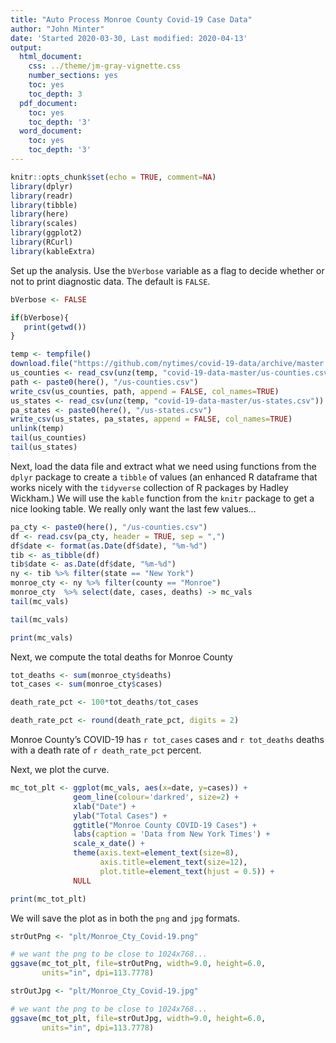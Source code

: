 ```yaml
---
title: "Auto Process Monroe County Covid-19 Case Data"
author: "John Minter"
date: 'Started 2020-03-30, Last modified: 2020-04-13'
output:
  html_document:
    css: ../theme/jm-gray-vignette.css
    number_sections: yes
    toc: yes
    toc_depth: 3
  pdf_document:
    toc: yes
    toc_depth: '3'
  word_document:
    toc: yes
    toc_depth: '3'
---
```


```r
knitr::opts_chunk$set(echo = TRUE, comment=NA)
library(dplyr)
library(readr)
library(tibble)
library(here)
library(scales)
library(ggplot2)
library(RCurl)
library(kableExtra)
```

Set up the analysis. Use the `bVerbose` variable as a flag to decide whether
or not to print diagnostic data. The default is `FALSE`.

```r
bVerbose <- FALSE

if(bVerbose){
   print(getwd())
}

```

```r
temp <- tempfile()
download.file("https://github.com/nytimes/covid-19-data/archive/master.zip",temp)
us_counties <- read_csv(unz(temp, "covid-19-data-master/us-counties.csv"))
path <- paste0(here(), "/us-counties.csv")
write_csv(us_counties, path, append = FALSE, col_names=TRUE)
us_states <- read_csv(unz(temp, "covid-19-data-master/us-states.csv"))
pa_states <- paste0(here(), "/us-states.csv")
write_csv(us_states, pa_states, append = FALSE, col_names=TRUE)
unlink(temp)
tail(us_counties)
tail(us_states)

```

Next, load the data file and extract what we need using functions from the
`dplyr` package to create a `tibble` of values (an enhanced R dataframe that
works nicely with the `tidyverse` collection of R packages by Hadley Wickham.)
We will use the `kable` function from the `knitr` package to get a nice looking
table. We really only want the last few values...

```r
pa_cty <- paste0(here(), "/us-counties.csv")
df <- read.csv(pa_cty, header = TRUE, sep = ",")
df$date <- format(as.Date(df$date), "%m-%d")
tib <- as_tibble(df)
tib$date <- as.Date(df$date, "%m-%d")
ny <- tib %>% filter(state == "New York")
monroe_cty <- ny %>% filter(county == "Monroe")
monroe_cty  %>% select(date, cases, deaths) -> mc_vals
tail(mc_vals)
```

```r
tail(mc_vals)
```



```r
print(mc_vals)
```

Next, we compute the total deaths for Monroe County

```r

tot_deaths <- sum(monroe_cty$deaths)
tot_cases <- sum(monroe_cty$cases)

death_rate_pct <- 100*tot_deaths/tot_cases

death_rate_pct <- round(death_rate_pct, digits = 2)
```


Monroe County's COVID-19 has `r tot_cases` cases and `r tot_deaths` deaths
with a death rate of `r death_rate_pct` percent.

Next, we plot the curve.

```r
mc_tot_plt <- ggplot(mc_vals, aes(x=date, y=cases)) +
              geom_line(colour='darkred', size=2) +
              xlab("Date") +
              ylab("Total Cases") + 
              ggtitle("Monroe County COVID-19 Cases") +
              labs(caption = 'Data from New York Times') +
              scale_x_date() +
              theme(axis.text=element_text(size=8),
                    axis.title=element_text(size=12),
                    plot.title=element_text(hjust = 0.5)) +
              NULL

print(mc_tot_plt)
```

We will save the plot as in both the `png` and `jpg` formats.

```r
strOutPng <- "plt/Monroe_Cty_Covid-19.png"

# we want the png to be close to 1024x768...
ggsave(mc_tot_plt, file=strOutPng, width=9.0, height=6.0,
       units="in", dpi=113.7778)

strOutJpg <- "plt/Monroe_Cty_Covid-19.jpg"

# we want the png to be close to 1024x768...
ggsave(mc_tot_plt, file=strOutJpg, width=9.0, height=6.0,
       units="in", dpi=113.7778)
```
